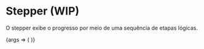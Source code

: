
<Meta title="Molecules/Stepper" component={Stepper} />

# Stepper (WIP)

O stepper exibe o progresso por meio de uma sequência de etapas lógicas.

<Canvas>
    <Story name="Stepper Regular" args={{ activeStep: 1 }}>
        {args => (
            <Stepper {...args}>
                <Step label="Cobrança" />
                <Step label="Meio de pagamento" />
                <Step label="Revisão" />
            </Stepper>
        )}
    </Story>
</Canvas>
